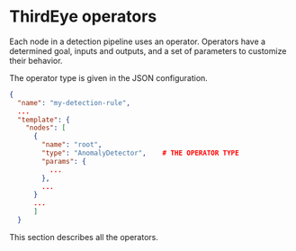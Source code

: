 # ThirdEye operators

Each node in a detection pipeline uses an operator. Operators have a determined goal, inputs and outputs, and a set of parameters to customize their behavior.    

The operator type is given in the JSON configuration. 

```json
{
  "name": "my-detection-rule",
  ...
  "template": {
    "nodes": [
      {
        "name": "root",
        "type": "AnomalyDetector",    # THE OPERATOR TYPE
        "params": {
          ...
        }, 
        ...
      }
      ...  
      ]
  }
```

This section describes all the operators. 